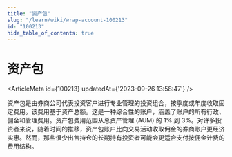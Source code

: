 ```yaml
---
title: "资产包"
slug: "/learn/wiki/wrap-account-100213"
id: "100213"
hide_table_of_contents: true
---
```



# 资产包

<ArticleMeta id={100213} updatedAt={'2023-09-26 13:58:47'} />
<div className='border-solid border-b border-t-0 my-4 border-[var(--ifm-color-gray-300)]' />

资产包是由券商公司代表投资客户进行专业管理的投资组合，按季度或年度收取固定费用。该费用基于资产总额。这是一种综合性的账户，涵盖了账户的所有行政、佣金和管理费用。资产包费用范围从总资产管理 (AUM) 的 1% 到 3%。对许多投资者来说，随着时间的推移，资产包账户比向交易活动收取佣金的券商账户更经济实惠。然而，那些很少出售持仓的长期持有投资者可能会更适合支付按佣金计费的费用结构。
